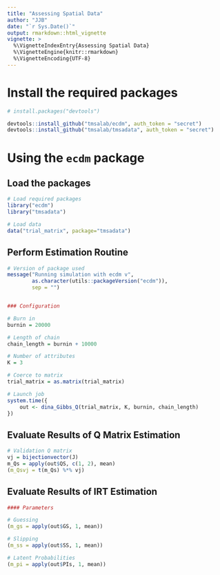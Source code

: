 ```yaml
---
title: "Assessing Spatial Data"
author: "JJB"
date: "`r Sys.Date()`"
output: rmarkdown::html_vignette
vignette: >
  %\VignetteIndexEntry{Assessing Spatial Data}
  %\VignetteEngine{knitr::rmarkdown}
  %\VignetteEncoding{UTF-8}
---
```


# Install the required packages

```r
# install.packages("devtools")

devtools::install_github("tmsalab/ecdm", auth_token = "secret")
devtools::install_github("tmsalab/tmsadata", auth_token = "secret")
```

# Using the `ecdm` package

## Load the packages

```r
# Load required packages
library("ecdm")
library("tmsadata")

# Load data
data("trial_matrix", package="tmsadata")
```

## Perform Estimation Routine

```r
# Version of package used
message("Running simulation with ecdm v",
        as.character(utils::packageVersion("ecdm")),
        sep = "")


### Configuration

# Burn in
burnin = 20000

# Length of chain
chain_length = burnin + 10000

# Number of attributes
K = 3

# Coerce to matrix
trial_matrix = as.matrix(trial_matrix)

# Launch job
system.time({
    out <- dina_Gibbs_Q(trial_matrix, K, burnin, chain_length)
})
```

## Evaluate Results of Q Matrix Estimation

```r
# Validation Q matrix
vj = bijectionvector(J)
m_Qs = apply(out$QS, c(1, 2), mean)
(m_Qsvj = t(m_Qs) %*% vj)
```

## Evaluate Results of IRT Estimation

```r
#### Parameters

# Guessing
(m_gs = apply(out$GS, 1, mean))

# Slipping
(m_ss = apply(out$SS, 1, mean))

# Latent Probabilities
(m_pi = apply(out$PIs, 1, mean))
```

